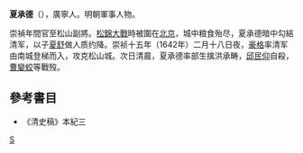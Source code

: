 '''夏承德'''（{{bd|?||?||}}），廣寧人。明朝軍事人物。

崇禎年間官至松山副將。[[松錦大戰|松錦大戰]]時被圍在[[松山区_(赤峰市)|北京]]，城中粮食殆尽，夏承德暗中勾結清军，以子[[夏舒|夏舒]]做人质约降。崇祯十五年（1642年）二月十八日夜，[[豪格|豪格]]率清军由南城登梯而入，攻克松山城。次日清晨，夏承德率部生擒洪承畴，[[邱民仰|邱民仰]]自殺，[[曹變蛟|曹變蛟]]等戰歿。

==參考書目==
* 《清史稿》本紀三
[[Category:明朝軍事人物|S]]
